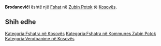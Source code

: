 {{Fshat në Kosovës
 | Emri                = Brodanovići
| srp_N_name = Brodanovići
| srp_N_FULL_NAME_RO = Brodanovići
| srp_N_FULL_NAME_ND_RO = Brodanovici
| srp_N_SORT_NAME_RG = BRODANOVICI
| srp_N_FULL_NAME_RG = Brodanovići
| srp_N_FULL_NAME_ND_RG = Brodanovici

 | Emri (Rasa dhanore) = 
 | Figura              = 
 | Shteti              = Kosovo
 | Komuna              = Zubin Potok
 | Kodi postar         = 
 | Sipërfaqja          = 

 | Popullsia           = 

 | Regj. i popullsisë  = 
 | Dend. e popullsisë  = 
 | Faqja zyrtare       = 
 <!--- Koordinatat ----> 
 | Gjerësia            = 42.918333
 | Gjatësia            = 20.5975
 | Lartësia            = 
}}
'''Brodanovići''' është një [[Fshat]] në [[Zubin Potok]] të [[Kosovës]].

<!-- == Gjeografia == -->
<!-- == Historia == -->
<!-- == Demografia == -->
== Shih edhe ==
{{Komuna Zubin Potok}}
{{Kosovo-Administrata-Cung}}

[[Kategoria:Fshatra në Kosovës]]
[[Kategoria:Fshatra në Kommunes Zubin Potok]]
[[Kategoria:Vendbanime në Kosovës]]